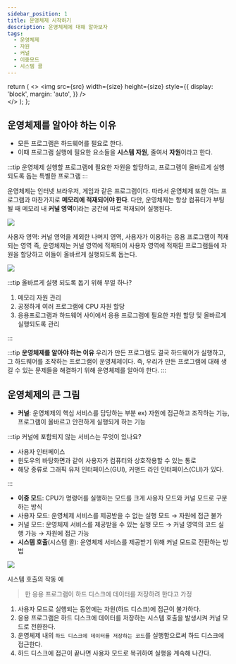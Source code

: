 ```yaml
---
sidebar_position: 1
title: 운영체제 시작하기
description: 운영체제에 대해 알아보자
tags:
  - 운영체제
  - 자원
  - 커널
  - 이중모드
  - 시스템 콜
---
```


  return (
    <>
      <img
        src={src}
        width={size}
        height={size}
        style={{
          display: 'block',
          margin: 'auto',
        }}
      />
      <br />
    </>
  );
};

## 운영체제를 알아야 하는 이유

- 모든 프로그램은 하드웨어를 필요로 한다.
- 이때 프로그램 실행에 필요한 요소들을 **시스템 자원**, 줄여서 **자원**이라고 한다.

:::tip 운영체제
실행할 프로그램에 필요한 자원을 할당하고, 프로그램이 올바르게 실행되도록 돕는 특별한 프로그램
:::

운영체제는 인터넷 브라우저, 게임과 같은 프로그램이다. 따라서 운영체제 또한 여느 프로그램과 마찬가지로 **메모리에 적재되어야 한다**.
다만, 운영체제는 항상 컴퓨터가 부팅될 때 메모리 내 **커널 영역**이라는 공간에 따로 적재되어 실행된다.

<Image
  src="https://user-images.githubusercontent.com/64428916/209461239-f936f5bd-dbb9-40a4-b995-20aaf73a5f11.png"
  size="400"
/>

사용자 영역: 커널 영억을 제외한 나머지 영역, 사용자가 이용하는 응용 프로그램이 적재되는 영역
즉, 운영체제는 커널 영역에 적재되어 사용자 영역에 적재된 프로그램들에 자원을 할당하고 이들이 올바르게 실행되도록 돕는다.

<Image
  src="https://user-images.githubusercontent.com/64428916/209461266-3b806782-2e9d-4966-9c51-f1afb2d00a38.png"
  size="500"
/>

:::tip 올바르게 실행 되도록 돕기 위해 무얼 하나?

1. 메모리 자원 관리
2. 공정하게 여러 프로그램에 CPU 자원 할당
3. 응용프로그램과 하드웨어 사이에서 응용 프로그램에 필요한 자원 할당 및 올바르게 실행되도록 관리

:::

:::tip **운영체제를 알아야 하는 이유**
우리가 만든 프로그램도 결국 하드웨어가 실행하고, 그 하드웨어를 조작하는 프로그램이 운영체제이다. 즉, 우리가 만든 프로그램에 대해 생길 수 있는 문제들을 해결하기 위해 운영체제를 알아야 한다.
:::

## 운영체제의 큰 그림

- **커널**: 운영체제의 핵심 서비스를 담당하는 부분
  ex) 자원에 접근하고 조작하는 기능, 프로그램이 올바르고 안전하게 실행되게 하는 기능

:::tip 커널에 포함되지 않는 서비스는 무엇이 있나요?

- 사용자 인터페이스
- 윈도우의 바탕화면과 같이 사용자가 컴퓨터와 상호작용할 수 있는 통로
- 해당 종류로 그래픽 유저 인터페이스(GUI), 커맨드 라인 인터페이스(CLI)가 있다.

:::

- **이중 모드**: CPU가 명령어를 실행하는 모드를 크게 사용자 모드와 커널 모드로 구분하는 방식
- 사용자 모드: 운영체제 서비스를 제공받을 수 없는 실행 모드 → 자원에 접근 불가
- 커널 모드: 운영체제 서비스를 제공받을 수 있는 실행 모드 → 커널 영역의 코드 실행 가능 → 자원에 접근 가능
- **시스템 호출**(시스템 콜): 운영체제 서비스를 제공받기 위해 커널 모드로 전환하는 방법

<Image
  src="https://user-images.githubusercontent.com/64428916/209461276-81607c85-dc46-4ce9-b419-9feb9e798835.png"
  size="500"
/>

시스템 호출의 작동 예

> 한 응용 프로그램이 하드 디스크에 데이터를 저장하려 한다고 가정

1. 사용자 모드로 실행되는 동안에는 자원(하드 디스크)에 접근이 불가하다.
2. 응용 프로그램은 하드 디스크에 데이터를 저장하는 시스템 호출을 발생시켜 커널 모드로 전환한다.
3. 운영체제 내의 `하드 디스크에 데이터를 저장하는 코드`를 실행함으로써 하드 디스크에 접근한다.
4. 하드 디스크에 접근이 끝나면 사용자 모드로 복귀하여 실행을 계속해 나간다.
